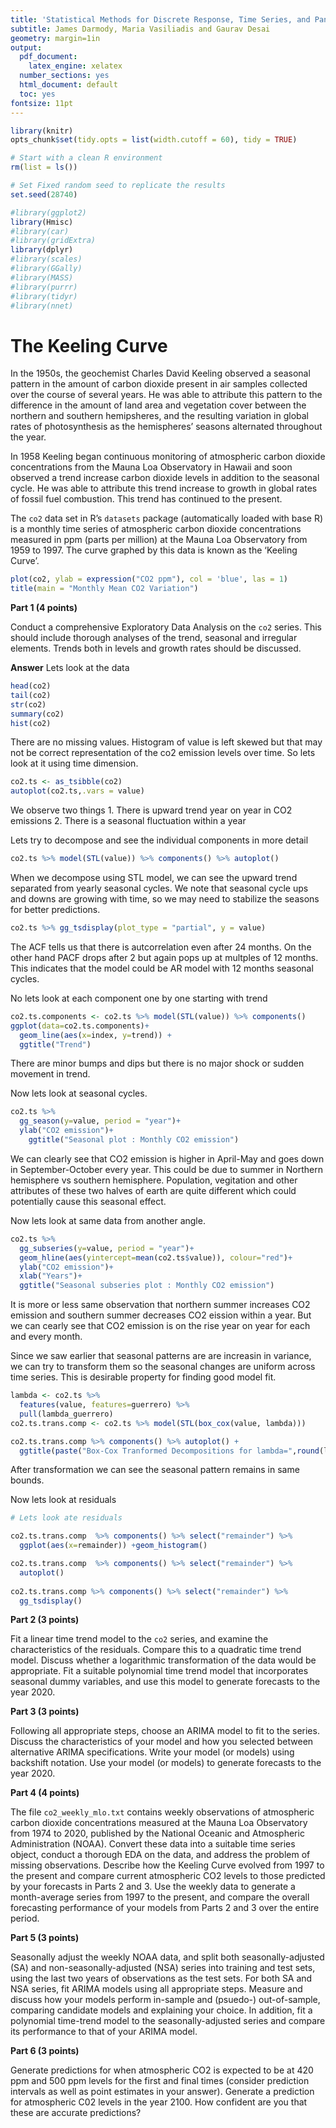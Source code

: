 ```yaml
---
title: 'Statistical Methods for Discrete Response, Time Series, and Panel Data (W271): Lab 2'
subtitle: James Darmody, Maria Vasiliadis and Gaurav Desai
geometry: margin=1in
output:
  pdf_document:
    latex_engine: xelatex
  number_sections: yes
  html_document: default
  toc: yes
fontsize: 11pt
---
```


```r
library(knitr)
opts_chunk$set(tidy.opts = list(width.cutoff = 60), tidy = TRUE)

# Start with a clean R environment
rm(list = ls())

# Set Fixed random seed to replicate the results
set.seed(28740)

#library(ggplot2)
library(Hmisc)
#library(car)
#library(gridExtra)
library(dplyr)
#library(scales)
#library(GGally)
#library(MASS)
#library(purrr)
#library(tidyr)
#library(nnet)
```

# The Keeling Curve

In the 1950s, the geochemist Charles David Keeling observed a seasonal pattern in the amount of carbon dioxide present in air samples collected over the course of several years. He was able to attribute this pattern to the difference in the amount of land area and vegetation cover between the northern and southern hemipsheres, and the resulting variation in global rates of photosynthesis as the hemispheres' seasons alternated throughout the year. 

In 1958 Keeling began continuous monitoring of atmospheric carbon dioxide concentrations from the Mauna Loa Observatory in Hawaii and soon observed a trend increase carbon dioxide levels in addition to the seasonal cycle. He was able to attribute this trend increase to growth in global rates of fossil fuel combustion. This trend has continued to the present.

The `co2` data set in R's `datasets` package (automatically loaded with base R) is a monthly time series of atmospheric carbon dioxide concentrations measured in ppm (parts per million) at the Mauna Loa Observatory from 1959 to 1997. The curve graphed by this data is known as the 'Keeling Curve'.

```r
plot(co2, ylab = expression("CO2 ppm"), col = 'blue', las = 1)
title(main = "Monthly Mean CO2 Variation")
```

\newpage

**Part 1 (4 points)**

Conduct a comprehensive Exploratory Data Analysis on the `co2` series. This should include thorough analyses of the trend, seasonal and irregular elements. Trends both in levels and growth rates should be discussed.

**Answer**
Lets look at the data
```r
head(co2)
tail(co2)
str(co2)
summary(co2)
hist(co2)
```

There are no missing values. Histogram of value is left skewed but that may not be correct representation of the co2 emission levels over time. So lets look at it using time dimension.

```r
co2.ts <- as_tsibble(co2)
autoplot(co2.ts,.vars = value)
```
We observe two things
1. There is upward trend year on year in CO2 emissions
2. There is a seasonal fluctuation within a year

Lets try to decompose and see the individual components in more detail

```r
co2.ts %>% model(STL(value)) %>% components() %>% autoplot()
```
When we decompose using STL model, we can see the upward trend separated from yearly seasonal cycles.
We note that seasonal cycle ups and downs are growing with time, so we may need to stabilize the seasons for better predictions.


```r
co2.ts %>% gg_tsdisplay(plot_type = "partial", y = value)
```

The ACF tells us that there is autcorrelation even after 24 months. On the other hand PACF drops after 2 but again pops up at multples of 12 months.
This indicates that the model could be AR model with 12 months seasonal cycles.

No lets look at each component one by one starting with trend

```r
co2.ts.components <- co2.ts %>% model(STL(value)) %>% components() 
ggplot(data=co2.ts.components)+
  geom_line(aes(x=index, y=trend)) +
  ggtitle("Trend")
```
There are minor bumps and dips but there is no major shock or sudden movement in trend.

Now lets look at seasonal cycles.

```r
co2.ts %>%
  gg_season(y=value, period = "year")+
  ylab("CO2 emission")+
    ggtitle("Seasonal plot : Monthly CO2 emission")
```
We can clearly see that CO2 emission is higher in April-May and goes down in September-October every year. This could be due to summer in Northern hemisphere vs southern hemisphere. Population, vegitation and other attributes of these two halves of earth are quite different which could potentially cause this seasonal effect.

Now lets look at same data from another angle.
```r
co2.ts %>%
  gg_subseries(y=value, period = "year")+
  geom_hline(aes(yintercept=mean(co2.ts$value)), colour="red")+
  ylab("CO2 emission")+
  xlab("Years")+
  ggtitle("Seasonal subseries plot : Monthly CO2 emission")
```
It is more or less same observation that northern summer increases CO2 emission and southern summer decreases CO2 eission within a year. But we can cearly see that CO2 emission is on the rise year on year for each and every month.

Since we saw earlier that seasonal patterns are are increasin in variance, we can try to transform them so the seasonal changes are uniform across time series. This is desirable property for finding good model fit.

```r
lambda <- co2.ts %>%
  features(value, features=guerrero) %>%
  pull(lambda_guerrero)
co2.ts.trans.comp <- co2.ts %>% model(STL(box_cox(value, lambda))) 

co2.ts.trans.comp %>% components() %>% autoplot() +
  ggtitle(paste("Box-Cox Tranformed Decompositions for lambda=",round(lambda,3)))
```
After transformation we can see the seasonal pattern remains in same bounds.


Now lets look at residuals

```r

# Lets look ate residuals

co2.ts.trans.comp  %>% components() %>% select("remainder") %>%
  ggplot(aes(x=remainder)) +geom_histogram()

co2.ts.trans.comp  %>% components() %>% select("remainder") %>%
  autoplot()
  
co2.ts.trans.comp %>% components() %>% select("remainder") %>%
  gg_tsdisplay()
```

**Part 2 (3 points)**

Fit a linear time trend model to the `co2` series, and examine the characteristics of the residuals. Compare this to a quadratic time trend model. Discuss whether a logarithmic transformation of the data would be appropriate. Fit a suitable polynomial time trend model that incorporates seasonal dummy variables, and use this model to generate forecasts to the year 2020. 

**Part 3 (3 points)**

Following all appropriate steps, choose an ARIMA model to fit to the series. Discuss the characteristics of your model and how you selected between alternative ARIMA specifications. Write your model (or models) using backshift notation. Use your model (or models) to generate forecasts to the year 2020. 

**Part 4 (4 points)**

The file `co2_weekly_mlo.txt` contains weekly observations of atmospheric carbon dioxide concentrations measured at the Mauna Loa Observatory from 1974 to 2020, published by the National Oceanic and Atmospheric Administration (NOAA). Convert these data into a suitable time series object, conduct a thorough EDA on the data, and address the problem of missing observations. Describe how the Keeling Curve evolved from 1997 to the present and compare current atmospheric CO2 levels to those predicted by your forecasts in Parts 2 and 3. Use the weekly data to generate a month-average series from 1997 to the present, and compare the overall forecasting performance of your models from Parts 2 and 3 over the entire period.  

**Part 5 (3 points)**

Seasonally adjust the weekly NOAA data, and split both seasonally-adjusted (SA) and non-seasonally-adjusted (NSA) series into training and test sets, using the last two years of observations as the test sets. For both SA and NSA series, fit ARIMA models using all appropriate steps. Measure and discuss how your models perform in-sample and (psuedo-) out-of-sample, comparing candidate models and explaining your choice. In addition, fit a polynomial time-trend model to the seasonally-adjusted series and compare its performance to that of your ARIMA model.

**Part 6 (3 points)**

Generate predictions for when atmospheric CO2 is expected to be at 420 ppm and 500 ppm levels for the first and final times (consider prediction intervals as well as point estimates in your answer). Generate a prediction for atmospheric C02 levels in the year 2100. How confident are you that these are accurate predictions?










